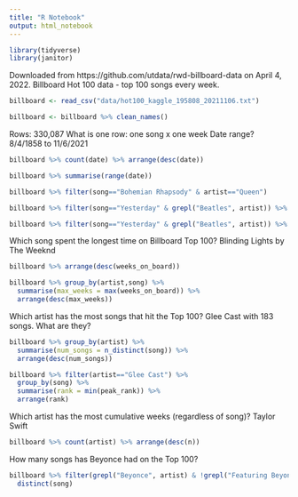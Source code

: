 ```yaml
---
title: "R Notebook"
output: html_notebook
---
```


```r
library(tidyverse)
library(janitor)
```

Downloaded from https://github.com/utdata/rwd-billboard-data on April 4, 2022.
Billboard Hot 100 data - top 100 songs every week. 

```r
billboard <- read_csv("data/hot100_kaggle_195808_20211106.txt")

billboard <- billboard %>% clean_names()
```


Rows: 330,087
What is one row: one song x one week
Date range? 8/4/1858 to 11/6/2021
```r
billboard %>% count(date) %>% arrange(desc(date))

billboard %>% summarise(range(date))
```

```r
billboard %>% filter(song=="Bohemian Rhapsody" & artist=="Queen")
```

```r
billboard %>% filter(song=="Yesterday" & grepl("Beatles", artist)) %>% arrange(peak_rank)

billboard %>% filter(song=="Yesterday" & grepl("Beatles", artist)) %>% summarise(min_rank = min(peak_rank))
```


Which song spent the longest time on Billboard Top 100?
Blinding Lights by The Weeknd
```r
billboard %>% arrange(desc(weeks_on_board))

billboard %>% group_by(artist,song) %>% 
  summarise(max_weeks = max(weeks_on_board)) %>% 
  arrange(desc(max_weeks))
```

Which artist has the most songs that hit the Top 100? 
Glee Cast with 183 songs. 
What are they?
```r
billboard %>% group_by(artist) %>% 
  summarise(num_songs = n_distinct(song)) %>%
  arrange(desc(num_songs))

billboard %>% filter(artist=="Glee Cast") %>%
  group_by(song) %>%
  summarise(rank = min(peak_rank)) %>%
  arrange(rank)
```

Which artist has the most cumulative weeks (regardless of song)? 
Taylor Swift
```r
billboard %>% count(artist) %>% arrange(desc(n))
```

How many songs has Beyonce had on the Top 100? 
```r
billboard %>% filter(grepl("Beyonce", artist) & !grepl("Featuring Beyonce", artist) & peak_rank==1) %>%
  distinct(song)
```



